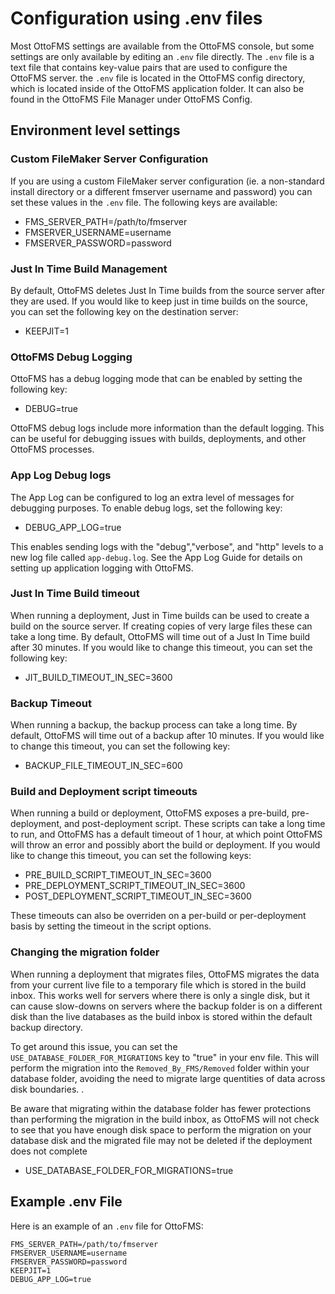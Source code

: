 
# Configuration using .env files

Most OttoFMS settings are available from the OttoFMS console, but some settings are only available by editing an `.env` file directly. The `.env` file is a text file that contains key-value pairs that are used to configure the OttoFMS server. the `.env` file is located in the OttoFMS config directory, which is located inside of the OttoFMS application folder. It can also be found in the OttoFMS File Manager under OttoFMS Config.

## Environment level settings

### Custom FileMaker Server Configuration

If you are using a custom FileMaker server configuration (ie. a non-standard install directory or a different fmserver username and password) you can set these values in the `.env` file. The following keys are available:

- FMS_SERVER_PATH=/path/to/fmserver
- FMSERVER_USERNAME=username
- FMSERVER_PASSWORD=password

### Just In Time Build Management

By default, OttoFMS deletes Just In Time builds from the source server after they are used. If you would like to keep just in time builds on the source, you can set the following key on the destination server:

- KEEPJIT=1

### OttoFMS Debug Logging

OttoFMS has a debug logging mode that can be enabled by setting the following key:

- DEBUG=true

OttoFMS debug logs include more information than the default logging. This can be useful for debugging issues with builds, deployments, and other OttoFMS processes.

### App Log Debug logs

The App Log can be configured to log an extra level of messages for debugging purposes. To enable debug logs, set the following key:

- DEBUG_APP_LOG=true

This enables sending logs with the "debug","verbose", and "http" levels to a new log file called `app-debug.log`. See the App Log Guide for details on setting up application logging with OttoFMS.

### Just In Time Build timeout

When running a deployment, Just in Time builds can be used to create a build on the source server. If creating copies of very large files these can take a long time. By default, OttoFMS will time out of a Just In Time build after 30 minutes. If you would like to change this timeout, you can set the following key:

- JIT_BUILD_TIMEOUT_IN_SEC=3600

### Backup Timeout

When running a backup, the backup process can take a long time. By default, OttoFMS will time out of a backup after 10 minutes. If you would like to change this timeout, you can set the following key:

- BACKUP_FILE_TIMEOUT_IN_SEC=600

### Build and Deployment script timeouts

When running a build or deployment, OttoFMS exposes a pre-build, pre-deployment, and post-deployment script. These scripts can take a long time to run, and OttoFMS has a default timeout of 1 hour, at which point OttoFMS will throw an error and possibly abort the build or deployment. If you would like to change this timeout, you can set the following keys:

- PRE_BUILD_SCRIPT_TIMEOUT_IN_SEC=3600
- PRE_DEPLOYMENT_SCRIPT_TIMEOUT_IN_SEC=3600
- POST_DEPLOYMENT_SCRIPT_TIMEOUT_IN_SEC=3600

These timeouts can also be overriden on a per-build or per-deployment basis by setting the timeout in the script options.

### Changing the migration folder

When running a deployment that migrates files, OttoFMS migrates the data from your current live file to a temporary file which is stored in the build inbox. This works well for servers where there is only a single disk, but it can cause slow-downs on servers where the backup folder is on a different disk than the live databases as the build inbox is stored within the default backup directory.

To get around this issue, you can set the `USE_DATABASE_FOLDER_FOR_MIGRATIONS` key to "true" in your env file. This will perform the migration into the `Removed_By_FMS/Removed` folder within your database folder, avoiding the need to migrate large quentities of data across disk boundaries. .

<Callout type="warning">
  Be aware that migrating within the database folder has fewer protections than
  performing the migration in the build inbox, as OttoFMS will not check to see
  that you have enough disk space to perform the migration on your database disk
  and the migrated file may not be deleted if the deployment does not complete
</Callout>

- USE_DATABASE_FOLDER_FOR_MIGRATIONS=true

## Example .env File

Here is an example of an `.env` file for OttoFMS:

```env
FMS_SERVER_PATH=/path/to/fmserver
FMSERVER_USERNAME=username
FMSERVER_PASSWORD=password
KEEPJIT=1
DEBUG_APP_LOG=true
```
